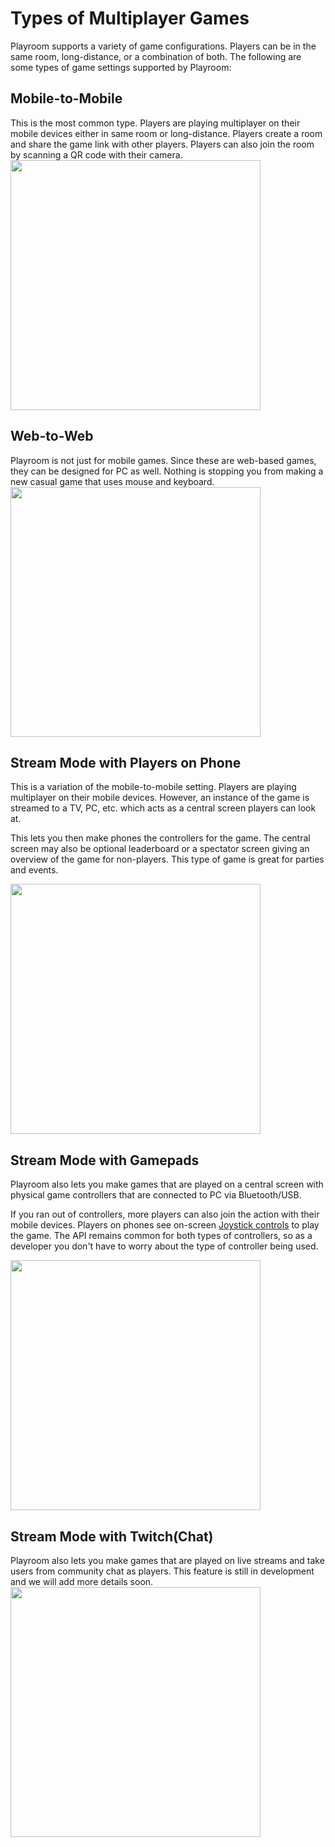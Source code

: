 
# Types of Multiplayer Games

Playroom supports a variety of game configurations. Players can be in the same room, long-distance, or a combination of both. The following are some types of game settings supported by Playroom:

## Mobile-to-Mobile
<div className={styles.halfhalf}>
<div>
  This is the most common type. Players are playing multiplayer on their mobile devices either in same room or long-distance. Players create a room and share the game link with other players. Players can also join the room by scanning a QR code with their camera.
</div>
<img src="/images/m1.png" width="400" height="400" />
</div>

## Web-to-Web
<div className={styles.halfhalf}>
<div>
  Playroom is not just for mobile games. Since these are web-based games, they can be designed for PC as well. Nothing is stopping you from making a new casual game that uses mouse and keyboard.
</div>
<img src="/images/m5.png" width="400" height="400" />
</div>

## Stream Mode with Players on Phone

<div className={styles.halfhalf}>
<div>
  This is a variation of the mobile-to-mobile setting. Players are playing multiplayer on their mobile devices. However, an instance of the game is streamed to a TV, PC, etc. which acts as a central screen players can look at. 

  This lets you then make phones the controllers for the game. The central screen may also be optional leaderboard or a spectator screen giving an overview of the game for non-players. This type of game is great for parties and events.
</div>
<img src="/images/m2.png" width="400" height="400" />
</div>

## Stream Mode with Gamepads
<div className={styles.halfhalf}>
<div>
Playroom also lets you make games that are played on a central screen with physical game controllers that are connected to PC via Bluetooth/USB.

If you ran out of controllers, more players can also join the action with their mobile devices. Players on phones see on-screen [Joystick controls](/multiplayer/joystick) to play the game. The API remains common for both types of controllers, so as a developer you don't have to worry about the type of controller being used.
</div>
<img src="/images/m4.png" width="400" height="400" />
</div>

## Stream Mode with Twitch(Chat)
<div className={styles.halfhalf}>
<div>
Playroom also lets you make games that are played on live streams and take users from community chat as players. This feature is still in development and we will add more details soon.
</div>
<img src="/images/m3.png" width="400" height="400" />
</div>